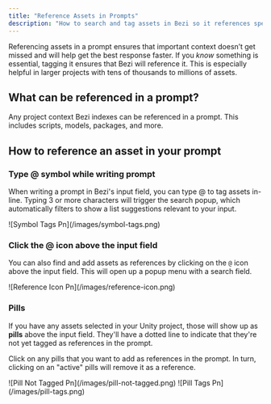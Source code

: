 ```yaml
---
title: "Reference Assets in Prompts"
description: "How to search and tag assets in Bezi so it references specific context in a task"
---
```


Referencing assets in a prompt ensures that important context doesn’t get missed and will help get the best response faster. If you _know_ something is essential, tagging it ensures that Bezi will reference it. This is especially helpful in larger projects with tens of thousands to millions of assets.

## What can be referenced in a prompt?

Any project context Bezi indexes can be referenced in a prompt. This includes scripts, models, packages, and more.

## How to reference an asset in your prompt

### Type @ symbol while writing prompt

When writing a prompt in Bezi's input field, you can type @ to tag assets in-line. Typing 3 or more characters will trigger the search popup, which automatically filters to show a list suggestions relevant to your input.

<Frame>
  ![Symbol Tags Pn](/images/symbol-tags.png)
</Frame>

### Click the @ icon above the input field

You can also find and add assets as references by clicking on the `@` icon above the input field. This will open up a popup menu with a search field.

<Frame>
  ![Reference Icon Pn](/images/reference-icon.png)
</Frame>

### Pills

If you have any assets selected in your Unity project, those will show up as **pills** above the input field. They'll have a dotted line to indicate that they're not yet tagged as references in the prompt.

Click on any pills that you want to add as references in the prompt. In turn, clicking on an "active" pills will remove it as a reference.

<CardGroup cols={2}>
  <Card title="Pill not referenced in a prompt">
    ![Pill Not Tagged Pn](/images/pill-not-tagged.png)
  </Card>
  <Card title="Pill referenced in a prompt">
    ![Pill Tags Pn](/images/pill-tags.png)
  </Card>
</CardGroup>